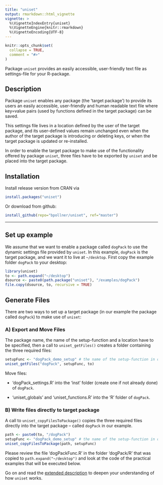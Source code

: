 ```yaml
---
title: "uniset"
output: rmarkdown::html_vignette
vignette: >
  %\VignetteIndexEntry{uniset}
  %\VignetteEngine{knitr::rmarkdown}
  %\VignetteEncoding{UTF-8}
---
```


```r
knitr::opts_chunk$set(
  collapse = TRUE,
  comment = "#>"
)
```

Package `uniset` provides an easily accessible, user-friendly text file as settings-file for your R-package.

## Description

Package `uniset` enables any package (the 'target package') to provide its users an easily accessible, user-friendly and human readable text file where key=value pairs (used by functions defined in the target package) can be saved.

This settings file lives in a location defined by the user of the target package, and its user-defined values remain unchanged even when the author of the target package is introducing or deleting keys, or when the target package is updated or re-installed.

In order to enable the target package to make use of the functionality offered by package `uniset`, three files have to be exported by `uniset` and be placed into the target package.

## Installation

Install release version from CRAN via

``` r
install.packages("uniset")
```

Or download from github:

``` r
install_github(repo="bpollner/uniset", ref="master")
```

------------------------------------------------------------------------

## Set up example {#set-up-example}

We assume that we want to enable a package called `dogPack` to use the dynamic settings file provided by `uniset`. In this example, `dogPack` is the target package, and we want it to live at `~/desktop`. First copy the example folder `dogPack` to your desktop:

```r
library(uniset)
to <- path.expand("~/desktop")
dsource <- paste0(path.package("uniset"), "/examples/dogPack")
file.copy(dsource, to, recursive = TRUE) 
```

## Generate Files

There are two ways to set up a target package (in our example the package called `dogPack`) to make use of `uniset`:

### A) Export and Move Files

The package name, the name of the setup-function and a location have to be specified, then a call to `uniset_getFiles()` creates a folder containing the three required files:

```r
setupFunc <- "dogPack_demo_setup" # the name of the setup-function in our example
uniset_getFiles("dogPack", setupFunc, to)
```

Move files:

-   'dogPack_settings.R' into the 'inst' folder (create one if not already done) of `dogPack`.

-   'uniset_globals' and 'uniset_functions.R' into the 'R' folder of `dogPack`.

### B) Write files directly to target package

A call to `uniset_copyFilesToPackage()` copies the three required files directly into the target package -- called `dogPack` in our example.

```r
path <- paste0(to, "/dogPack")
setupFunc <- "dogPack_demo_setup" # the name of the setup-function in our example
uniset_copyFilesToPackage(path, setupFunc)
```

Please review the file 'dogPackFunc.R' in the folder 'dogPack/R' that was copied to `path.expand("~/desktop")` and look at the code of the practical examples that will be executed below.

Go on and read the [extended description](https://bpollner.github.io/uniset/articles/description.html) to deepen your understanding of how `uniset` works.
